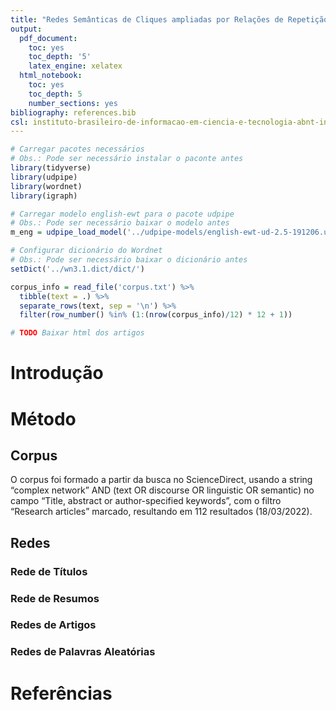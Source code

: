 ```yaml
---
title: "Redes Semânticas de Cliques ampliadas por Relações de Repetição Sinonímica, Hiperonímica e Anafórica"
output:
  pdf_document:
    toc: yes
    toc_depth: '5'
    latex_engine: xelatex
  html_notebook:
    toc: yes
    toc_depth: 5
    number_sections: yes
bibliography: references.bib
csl: instituto-brasileiro-de-informacao-em-ciencia-e-tecnologia-abnt-initials.csl
---
```


```r
# Carregar pacotes necessários
# Obs.: Pode ser necessário instalar o paconte antes
library(tidyverse)
library(udpipe)
library(wordnet)
library(igraph)

# Carregar modelo english-ewt para o pacote udpipe
# Obs.: Pode ser necessário baixar o modelo antes
m_eng = udpipe_load_model('../udpipe-models/english-ewt-ud-2.5-191206.udpipe')

# Configurar dicionário do Wordnet
# Obs.: Pode ser necessário baixar o dicionário antes
setDict('../wn3.1.dict/dict/')

corpus_info = read_file('corpus.txt') %>%
  tibble(text = .) %>%
  separate_rows(text, sep = '\n') %>%
  filter(row_number() %in% (1:(nrow(corpus_info)/12) * 12 + 1))

# TODO Baixar html dos artigos
```

# Introdução

# Método

## Corpus

O corpus foi formado a partir da busca no ScienceDirect, usando a string "complex network" AND (text OR discourse OR linguistic OR semantic) no campo "Title, abstract or author-specified keywords", com o filtro "Research articles" marcado, resultando em 112 resultados (18/03/2022).

## Redes

### Rede de Títulos

### Rede de Resumos

### Redes de Artigos

### Redes de Palavras Aleatórias

# Referências
